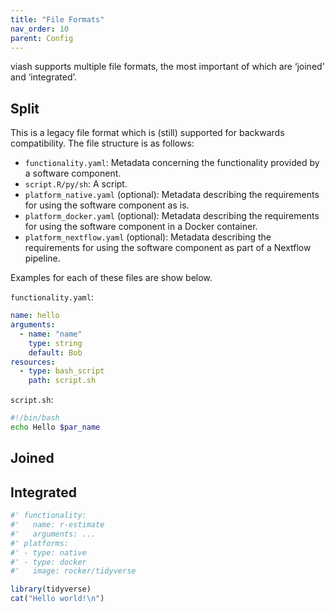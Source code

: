 ```yaml
---
title: "File Formats"
nav_order: 10
parent: Config
---
```


viash supports multiple file formats, the most important of which are 'joined' and 'integrated'.

## Split
This is a legacy file format which is (still) supported for backwards compatibility. The file structure is as follows:

* `functionality.yaml`: Metadata concerning the functionality provided by a software component.
* `script.R/py/sh`: A script.
* `platform_native.yaml` (optional): Metadata describing the requirements for using the software component as is.
* `platform_docker.yaml` (optional): Metadata describing the requirements for using the software component in a Docker container.
* `platform_nextflow.yaml` (optional): Metadata describing the requirements for using the software component as part of a Nextflow pipeline.

Examples for each of these files are show below.

`functionality.yaml`:

```yaml
name: hello
arguments:
  - name: "name"
    type: string
    default: Bob
resources:
  - type: bash_script
    path: script.sh
```

`script.sh`:

```bash
#!/bin/bash
echo Hello $par_name
```


## Joined

## Integrated

```r
#' functionality:
#'   name: r-estimate
#'   arguments: ...
#' platforms:
#' - type: native
#' - type: docker
#'   image: rocker/tidyverse

library(tidyverse)
cat("Hello world!\n")
```

